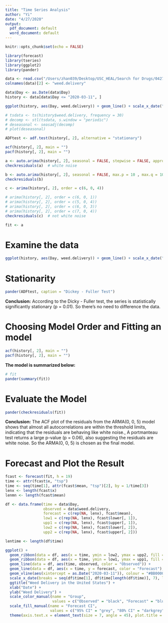 ```yaml
---
title: "Time Series Analysis"
author: "Yi"
date: "4/27/2020"
output:
  pdf_document: default
  word_document: default
---
```


```r
knitr::opts_chunk$set(echo = FALSE)
```

```r
library(forecast)
library(tseries)
library(ggplot2)
library(pander)
```

```r
data <- read.csv("/Users/zhan039/Desktop/USC_HEAL/Search for Drugs/04272020/United States.csv", header = T, skip = 2)
colnames(data)[2] <- "weed.delivery"
```

```r
data$Day <- as.Date(data$Day)
history <- data[data$Day <= "2020-03-11", ]

ggplot(history, aes(Day, weed.delivery)) + geom_line() + scale_x_date("Date") + ylab("Daily weed delivery") 

# tsdata <- ts(history$weed.delivery, frequency = 30)
# decomp <- stl(tsdata, s.window = "periodic")
# deseasonal <- seasadj(decomp)
# plot(deseasonal)

ADFtest <- adf.test(history[, 2], alternative = "stationary")

acf(history[, 2], main = "")
pacf(history[, 2], main = "")

a <- auto.arima(history[, 2], seasonal = FALSE, stepwise = FALSE, approximation = FALSE)  # 0 0 5
checkresiduals(a)  # white noise

b <- auto.arima(history[, 2], seasonal = FALSE, max.p = 10 , max.q = 10, stepwise = FALSE, approximation = FALSE)  # 0 0 5; same as a
checkresiduals(b) 

c <- arima(history[, 2], order = c(6, 0, 4))

# arima(history[, 2], order = c(6, 0, 1))
# arima(history[, 2], order = c(5, 0, 4))
# arima(history[, 2], order = c(6, 0, 3))
# arima(history[, 2], order = c(7, 0, 4))
checkresiduals(c)  # not white noise

fit <- a
```

# Examine the data
```r
ggplot(history, aes(Day, weed.delivery)) + geom_line() + scale_x_date("Month") + ylab("Daily weed delivery") 
```

# Stationarity
```r
pander(ADFtest, caption = "Dickey - Fuller Test")
```

**Conclusion:** According to the Dicky - Fuller test, the series is statistically significantly stationary (p = 0.01). So there's no need to difference the data.

# Choosing Model Order and Fitting an model
```r
acf(history[, 2], main = "")
pacf(history[, 2], main = "")
```

**The model is summarized below:**  


```r
# fit
pander(summary(fit))

```

# Evaluate the Model
```r
pander(checkresiduals(fit))
```

**Conclusion:** The ACF plot of the residuals from the ARMA(0, 0, 5) model shows that almost all autocorrelations are within the threshold limits, indicating that the residuals are behaving like white noise., A portmanteau test returns a large p-value (p = 0.06), also suggesting the residuals are white noise. So the ARMA(0, 0, 5) is chosen as the final model.

# Forecast and Plot the Result
```r
fcast <- forecast(fit, h = 19)
time <- attr(fcast$x, "tsp")
time <- seq(time[1], attr(fcast$mean, "tsp")[2], by = 1/time[3])
lenx <- length(fcast$x)
lenmn <- length(fcast$mean)

df <- data.frame(time = data$Day,
                 observed = data$weed.delivery,
                 forecast = c(rep(NA, lenx), fcast$mean),
                 low1 = c(rep(NA, lenx), fcast$lower[, 1]),
                 upp1 = c(rep(NA, lenx), fcast$upper[, 1]),
                 low2 = c(rep(NA, lenx), fcast$lower[, 2]),
                 upp2 = c(rep(NA, lenx), fcast$upper[, 2]))

lentime <- length(df$time)
```

```r
ggplot() + 
  geom_ribbon(data = df, aes(x = time, ymin = low2, ymax = upp2, fill = "95% CI"), alpha = 0.5, na.rm = T) +
  geom_ribbon(data = df, aes(x = time, ymin = low1, ymax = upp1, fill = "80% CI"), alpha = 0.8, na.rm = T) + 
  geom_line(data = df, aes(time, observed, color = "Observed")) +
  geom_line(data = df, aes(x = time, y = forecast, color = "Forecast"), na.rm = T) +
  geom_vline(aes(xintercept = as.Date("2020-03-11")), colour = "#BB0000", linetype = "dashed") +
  scale_x_date(breaks = seq(df$time[1], df$time[length(df$time)], 7), labels = seq(df$time[1], df$time[length(df$time)], 7)) +
  ggtitle("Weed Delivery in the United States") +
  xlab("Date") + 
  ylab("Weed Delivery") +
  scale_color_manual(name = "Group",
                     values = c("Observed" = "black", "Forecast" = "blue")) +
  scale_fill_manual(name = "Forecast CI",
                    values = c("95% CI" = "grey", "80% CI" = "darkgrey")) +
  theme(axis.text.x = element_text(size = 7, angle = 45), plot.title = element_text(hjust = 0.5, size = 20, face = "bold"), legend.title = element_text(size = 8, face = "bold"), legend.text = element_text(size = 7), legend.position = c(0.5, 0.9), legend.direction = "horizontal", legend.box = "vertical", legend.box.just = "top", legend.key.size = unit(5, "pt"), legend.key = element_rect(fill = "white"))  

 

```

